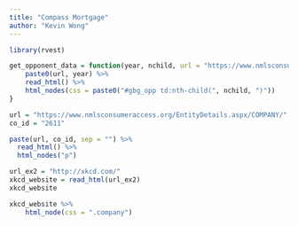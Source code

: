 ```yaml
---
title: "Compass Mortgage"
author: "Kevin Wong"
---
```


```r
library(rvest)
```

```r
get_opponent_data = function(year, nchild, url = "https://www.nmlsconsumeraccess.org/EntityDetails.aspx/COMPANY/") {
    paste0(url, year) %>%
    read_html() %>%
    html_nodes(css = paste0("#gbg_opp td:nth-child(", nchild, ")"))
}
```

```r
url = "https://www.nmlsconsumeraccess.org/EntityDetails.aspx/COMPANY/"
co_id = "2611"
```

```r
paste(url, co_id, sep = "") %>%
  read_html() %>%
  html_nodes("p")
```


```r
url_ex2 = "http://xkcd.com/"
xkcd_website = read_html(url_ex2)
xkcd_website
```

```r
xkcd_website %>%
    html_node(css = ".company")
```

